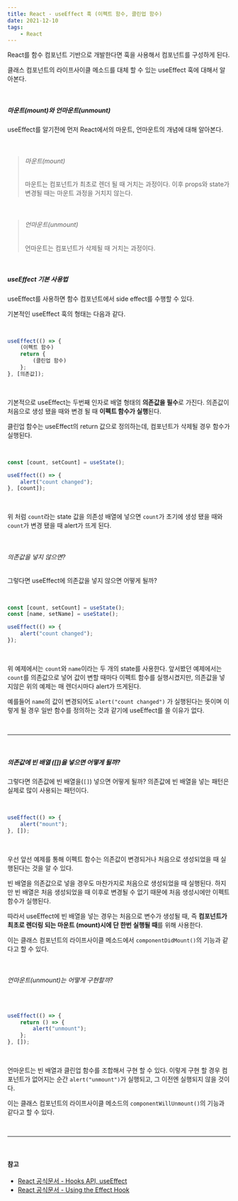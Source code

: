 ```yaml
---
title: React - useEffect 훅 (이펙트 함수, 클린업 함수)
date: 2021-12-10
tags:
    - React
---
```


React를 함수 컴포넌트 기반으로 개발한다면 훅을 사용해서 컴포넌트를 구성하게 된다.

클래스 컴포넌트의 라이프사이클 메소드를 대체 할 수 있는 useEffect 훅에 대해서 알아본다.

<br />

##### 마운트(mount)와 언마운트(unmount)

useEffect를 알기전에 먼저 React에서의 마운트, 언마운트의 개념에 대해 알아본다.

<br />

> ###### 마운트(mount)
>
> 마운트는 컴포넌트가 최초로 렌더 될 때 거치는 과정이다. 이후 props와 state가 변경될 때는 마운트 과정을 거치지 않는다.

<br />

> ###### 언마운트(unmount)
>
> 언마운트는 컴포넌트가 삭제될 때 거치는 과정이다.

<br />

##### useEffect 기본 사용법

useEffect를 사용하면 함수 컴포넌트에서 side effect를 수행할 수 있다.

기본적인 useEffect 훅의 형태는 다음과 같다.

<br />

```js
useEffect(() => {
	(이펙트 함수)
	return {
		(클린업 함수)
	};
}, [의존값]);
```

<br />

기본적으로 useEffect는 두번째 인자로 배열 형태의 **의존값을 필수**로 가진다. 의존값이 처음으로 생성 됐을 때와 변경 될 때 **이펙트 함수가 실행**된다.

클린업 함수는 useEffect의 return 값으로 정의하는데, 컴포넌트가 삭제될 경우 함수가 실행된다.

<br />

```js
const [count, setCount] = useState();

useEffect(() => {
	alert("count changed");
}, [count]);
```

<br />

위 처럼 `count`라는 state 값을 의존성 배열에 넣으면 `count`가 초기에 생성 됐을 때와 `count`가 변경 됐을 때 alert가 뜨게 된다.

<br />

###### 의존값을 넣지 않으면?

그렇다면 useEffect에 의존값을 넣지 않으면 어떻게 될까?

<br />

```js
const [count, setCount] = useState();
const [name, setName] = useState();

useEffect(() => {
	alert("count changed");
});
```

<br />

위 예제에서는 `count`와 `name`이라는 두 개의 state를 사용한다. 앞서봤던 예제에서는 `count`를 의존값으로 넣어 값이 변할 때마다 이펙트 함수를 실행시켰지만, 의존값을 넣지않은 위의 예제는 매 렌더시마다 alert가 뜨게된다.

예를들어 `name`의 값이 변경되어도 `alert("count changed")` 가 실행된다는 뜻이며 이렇게 될 경우 일반 함수를 정의하는 것과 같기에 useEffect를 쓸 이유가 없다.

<br />

---

<br />

##### 의존값에 빈 배열 ([])을 넣으면 어떻게 될까?

그렇다면 의존값에 빈 배열을(`[]`) 넣으면 어떻게 될까? 의존값에 빈 배열을 넣는 패턴은 실제로 많이 사용되는 패턴이다.

<br />

```js
useEffect(() => {
	alert("mount");
}, []);
```

<br />

우선 앞선 예제를 통해 이펙트 함수는 의존값이 변경되거나 처음으로 생성되었을 때 실행된다는 것을 알 수 있다.

빈 배열을 의존값으로 넣을 경우도 마찬가지로 처음으로 생성되었을 때 실행된다. 하지만 빈 배열은 처음 생성되었을 때 이후로 변경될 수 없기 때문에 처음 생성시에만 이펙트 함수가 실행된다.

따라서 useEffect에 빈 배열을 넣는 경우는 처음으로 변수가 생성될 때, 즉 **컴포넌트가 최초로 렌더링 되는 마운트 (mount)시에 단 한번 실행될 때**를 위해 사용한다.

이는 클래스 컴포넌트의 라이프사이클 메소드에서 `componentDidMount()`의 기능과 같다고 할 수 있다.

<br />

###### 언마운트(unmount)는 어떻게 구현할까?

<br />

```js
useEffect(() => {
	return () => {
		alert("unmount");
	};
}, []);
```

<br />

언마운트는 빈 배열과 클린업 함수를 조합해서 구현 할 수 있다. 이렇게 구현 할 경우 컴포넌트가 없어지는 순간 `alert("unmount")`가 실행되고, 그 이전엔 실행되지 않을 것이다.

이는 클래스 컴포넌트의 라이프사이클 메소드의 `componentWillUnmount()`의 기능과 같다고 할 수 있다.

<br />

---

<br />

#### 참고

-   [React 공식문서 - Hooks API, useEffect](https://ko.reactjs.org/docs/hooks-reference.html#useeffect)
-   [React 공식문서 - Using the Effect Hook](https://ko.reactjs.org/docs/hooks-effect.html)
